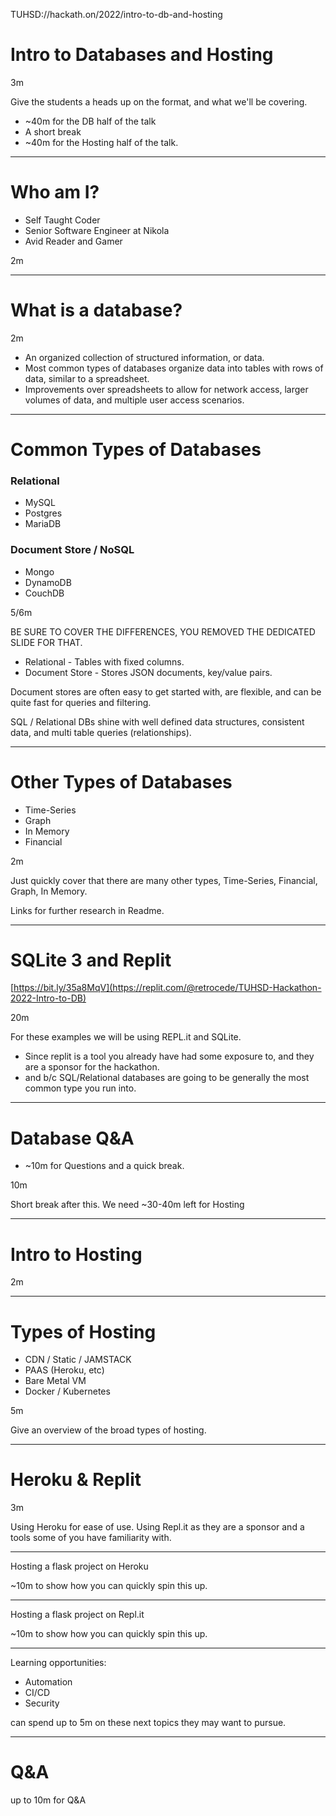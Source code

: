 

<Footer>

TUHSD://hackath.on/2022/intro-to-db-and-hosting

</Footer>

# Intro to Databases and Hosting 

<Notes>

3m

Give the students a heads up on the format,
and what we'll be covering.

- ~40m for the DB half of the talk
- A short break
- ~40m for the Hosting half of the talk.

</Notes>

---

# Who am I?

<Steps>

- Self Taught Coder
- Senior Software Engineer at Nikola
- Avid Reader and Gamer

</Steps>


<Notes>

2m

</Notes>

---

# What is a database?

<Notes>

2m

- An organized collection of structured information, or data.
- Most common types of databases organize data into tables with
  rows of data, similar to a spreadsheet.
- Improvements over spreadsheets to allow for network access,
  larger volumes of data, and multiple user access scenarios.

</Notes>

---

# Common Types of Databases

### Relational

<Steps>

- MySQL
- Postgres
- MariaDB

</Steps>

### Document Store / NoSQL

<Steps>

- Mongo
- DynamoDB
- CouchDB

</Steps>


<Notes>

5/6m

BE SURE TO COVER THE DIFFERENCES,
YOU REMOVED THE DEDICATED SLIDE FOR THAT.

- Relational - Tables with fixed columns. 
- Document Store - Stores JSON documents, key/value pairs.

Document stores are often easy to get started with, are flexible,
and can be quite fast for queries and filtering.

SQL / Relational DBs shine with well defined data structures,
consistent data, and multi table queries (relationships).

</Notes>

---

# Other Types of Databases

<Steps>

- Time-Series
- Graph
- In Memory
- Financial

</Steps>

<Notes>

2m

Just quickly cover that there are many other types, Time-Series, Financial, Graph, In Memory.

Links for further research in Readme.

</Notes>

---

# SQLite 3 and Replit

[https://bit.ly/35a8MqV](https://replit.com/@retrocede/TUHSD-Hackathon-2022-Intro-to-DB)

<Notes>

20m

For these examples we will be using REPL.it and SQLite.

- Since replit is a tool you already have had some exposure to, and they are a sponsor for the hackathon.
- and b/c SQL/Relational databases are going to be generally the most common type you run into.

</Notes>

---

# Database Q&A

- ~10m for Questions and a quick break.

<Notes>

10m

Short break after this. We need ~30-40m left for Hosting

</Notes>

---

# Intro to Hosting

<Notes>

2m

</Notes>

---

# Types of Hosting

<Steps>

- CDN / Static / JAMSTACK
- PAAS (Heroku, etc)
- Bare Metal VM
- Docker / Kubernetes

</Steps>

<Notes>

5m

Give an overview of the broad types of hosting.

</Notes>

---

# Heroku & Replit

<Notes>

3m

Using Heroku for ease of use.
Using Repl.it as they are a sponsor and a tools some of you have familiarity with.

</Notes>

---

Hosting a flask project on Heroku

<Notes>

~10m to show how you can quickly spin this up.

</Notes>

---

Hosting a flask project on Repl.it

<Notes>

~10m to show how you can quickly spin this up.

</Notes>

---

Learning opportunities:

- Automation
- CI/CD
- Security

<Notes>

can spend up to 5m on these next topics they may want to pursue.

</Notes>

---

# Q&A

<Notes>

up to 10m for Q&A

</Notes>
